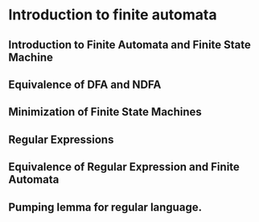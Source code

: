 # Introduction to finite automata

## Introduction to Finite Automata and Finite State Machine

## Equivalence of DFA and NDFA

## Minimization of Finite State Machines

## Regular Expressions

## Equivalence of Regular Expression and Finite Automata

## Pumping lemma for regular language.
